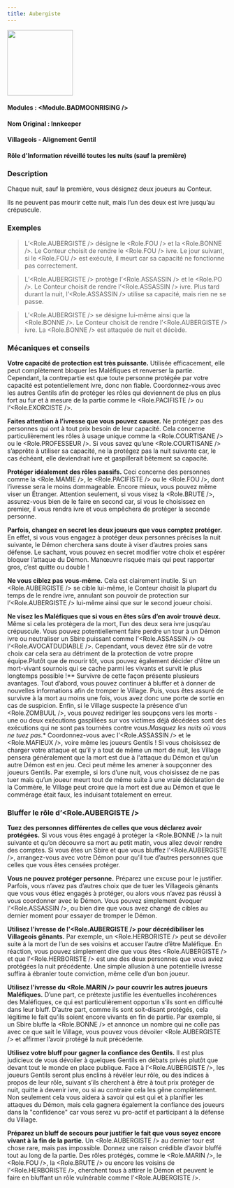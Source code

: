 ```yaml
---
title: Aubergiste
---
```



<img src='/img/blood-on-the-clocktower/roles/aubergiste.png' height='150' />

#### Modules : <Module.BADMOONRISING />
#### Nom Original : Innkeeper
#### Villageois - Alignement Gentil
#### Rôle d'Information réveillé toutes les nuits (sauf la première)

### Description

Chaque nuit, sauf la première, vous désignez deux joueurs au Conteur.

Ils ne peuvent pas mourir cette nuit, mais l’un des deux est ivre jusqu’au crépuscule.
 
### Exemples

> L’<Role.AUBERGISTE /> désigne le <Role.FOU /> et la <Role.BONNE />. Le Conteur choisit de rendre le <Role.FOU /> ivre. Le jour suivant, si le <Role.FOU /> est exécuté, il meurt car sa capacité ne fonctionne pas correctement.

> L’<Role.AUBERGISTE /> protège l’<Role.ASSASSIN /> et le <Role.PO />. Le Conteur choisit de rendre l’<Role.ASSASSIN /> ivre. Plus tard durant la nuit, l’<Role.ASSASSIN /> utilise sa capacité, mais rien ne se passe.

> L’<Role.AUBERGISTE /> se désigne lui-même ainsi que la <Role.BONNE />. Le Conteur choisit de rendre l’<Role.AUBERGISTE /> ivre. La <Role.BONNE /> est attaquée de nuit et décède.

### Mécaniques et conseils

**Votre capacité de protection est très puissante.** Utilisée efficacement, elle peut complètement bloquer les Maléfiques et renverser la partie. Cependant, la contrepartie est que toute personne protégée par votre capacité est potentiellement ivre, donc non fiable. Coordonnez-vous avec les autres Gentils afin de protéger les rôles qui deviennent de plus en plus fort au fur et à mesure de la partie comme le <Role.PACIFISTE /> ou l’<Role.EXORCISTE />.

**Faites attention à l’ivresse que vous pouvez causer.** Ne protégez pas des personnes qui ont à tout prix besoin de leur capacité. Cela concerne particulièrement les rôles à usage unique comme la <Role.COURTISANE /> ou le <Role.PROFESSEUR />. Si vous savez qu’une <Role.COURTISANE /> s’apprête à utiliser sa capacité, ne la protégez pas la nuit suivante car, le cas échéant, elle deviendrait ivre et gaspillerait bêtement sa capacité.

**Protéger idéalement des rôles passifs.** Ceci concerne des personnes comme la <Role.MAMIE />, le <Role.PACIFISTE /> ou le <Role.FOU />, dont l’ivresse sera le moins dommageable. Encore mieux, vous pouvez même viser un Étranger. Attention seulement, si vous visez la <Role.BRUTE />, assurez-vous bien de le faire en second car, si vous le choisissez en premier, il vous rendra ivre et vous empêchera de protéger la seconde personne.

**Parfois, changez en secret les deux joueurs que vous comptez protéger.** En effet, si vous vous engagez à protéger deux personnes précises la nuit suivante, le Démon cherchera sans doute à viser d’autres proies sans défense. Le sachant, vous pouvez en secret modifier votre choix et espérer bloquer l’attaque du Démon. Manœuvre risquée mais qui peut rapporter gros, c’est quitte ou double !

**Ne vous ciblez pas vous-même.** Cela est clairement inutile. Si un <Role.AUBERGISTE /> se cible lui-même, le Conteur choisit la plupart du temps de le rendre ivre, annulant son pouvoir de protection sur l’<Role.AUBERGISTE /> lui-même ainsi que sur le second joueur choisi.

**Ne visez les Maléfiques que si vous en êtes sûrs d’en avoir trouvé deux.** Même si cela les protègera de la mort, l’un des deux sera ivre jusqu’au crépuscule. Vous pouvez potentiellement faire perdre un tour à un Démon ivre ou neutraliser un Sbire puissant comme l’<Role.ASSASSIN /> ou l’<Role.AVOCATDUDIABLE />. Cependant, vous devez être sûr de votre choix car cela sera au détriment de la protection de votre propre équipe.Plutôt que de mourir tôt, vous pouvez également décider d'être un mort-vivant sournois qui se cache parmi les vivants et survit le plus longtemps possible !** Survivre de cette façon présente plusieurs avantages. Tout d’abord, vous pouvez continuer à bluffer et à donner de nouvelles informations afin de tromper le Village. Puis, vous êtes assuré de survivre à la mort au moins une fois, vous avez donc une porte de sortie en cas de suspicion. Enfin, si le Village suspecte la présence d’un <Role.ZOMBUUL />, vous pouvez rediriger les soupçons vers les morts - une ou deux exécutions gaspillées sur vos victimes déjà décédées sont des exécutions qui ne sont pas tournées contre vous.*Masquez les nuits où vous ne tuez pas.** Coordonnez-vous avec l’<Role.ASSASSIN /> et le <Role.MAFIEUX />, voire même les joueurs Gentils ! Si vous choisissez de charger votre attaque et qu’il y a tout de même un mort de nuit, les Village pensera généralement que la mort est due à l'attaque du Démon et qu’un autre Démon est en jeu. Ceci peut même les amener à soupçonner des joueurs Gentils. Par exemple, si lors d’une nuit, vous choisissez de ne pas tuer mais qu’un joueur meurt tout de même suite à une vraie déclaration de la Commère, le Village peut croire que la mort est due au Démon et que le commérage était faux, les induisant totalement en erreur.

### Bluffer le rôle d’<Role.AUBERGISTE />

**Tuez des personnes différentes de celles que vous déclarez avoir protégées.** Si vous vous êtes engagé à protéger la <Role.BONNE /> la nuit suivante et qu’on découvre sa mort au petit matin, vous allez devoir rendre des comptes. Si vous êtes un Sbire et que vous bluffez l’<Role.AUBERGISTE />, arrangez-vous avec votre Démon pour qu’il tue d’autres personnes que celles que vous êtes censées protéger.

**Vous ne pouvez protéger personne.** Préparez une excuse pour le justifier. Parfois, vous n’avez pas d’autres choix que de tuer les Villageois gênants que vous vous étiez engagés à protéger, ou alors vous n’avez pas réussi à vous coordonner avec le Démon. Vous pouvez simplement évoquer l’<Role.ASSASSIN />, ou bien dire que vous avez changé de cibles au dernier moment pour essayer de tromper le Démon.

**Utilisez l’ivresse de l’<Role.AUBERGISTE /> pour décrédibiliser les Villageois gênants.** Par exemple, un <Role.HERBORISTE /> peut se dévoiler suite à la mort de l’un de ses voisins et accuser l’autre d’être Maléfique. En réaction, vous pouvez simplement dire que vous êtes <Role.AUBERGISTE /> et que l’<Role.HERBORISTE /> est une des deux personnes que vous aviez protégées la nuit précédente. Une simple allusion à une potentielle ivresse suffira à ébranler toute conviction, même celle d’un bon joueur.

**Utilisez l’ivresse du <Role.MARIN /> pour couvrir les autres joueurs Maléfiques.** D’une part, ce prétexte justifie les éventuelles incohérences des Maléfiques, ce qui est particulièrement opportun s’ils sont en difficulté dans leur bluff. D’autre part, comme ils sont soit-disant protégés, cela légitime le fait qu’ils soient encore vivants en fin de partie. Par exemple, si un Sbire bluffe la <Role.BONNE /> et annonce un nombre qui ne colle pas avec ce que sait le Village, vous pouvez vous dévoiler <Role.AUBERGISTE /> et affirmer l’avoir protégé la nuit précédente.

**Utilisez votre bluff pour gagner la confiance des Gentils.** Il est plus judicieux de vous dévoiler à quelques Gentils en débats privés plutôt que devant tout le monde en place publique. Face à l’<Role.AUBERGISTE />, les joueurs Gentils seront plus enclins à révéler leur rôle, ou des indices à propos de leur rôle, suivant s’ils cherchent à être à tout prix protéger de nuit, quitte à devenir ivre, ou si au contraire cela les gêne complètement. Non seulement cela vous aidera à savoir qui est qui et à planifier les attaques du Démon, mais cela gagnera également la confiance des joueurs dans la "confidence" car vous serez vu pro-actif et participant à la défense du Village.

**Préparez un bluff de secours pour justifier le fait que vous soyez encore vivant à la fin de la partie.** Un <Role.AUBERGISTE /> au dernier tour est chose rare, mais pas impossible. Donnez une raison crédible d’avoir bluffé tout au long de la partie. Des rôles protégés, comme le <Role.MARIN />, le <Role.FOU />, la <Role.BRUTE /> ou encore les voisins de l’<Role.HERBORISTE />, cherchent tous à attirer le Démon et peuvent le faire en bluffant un rôle vulnérable comme l’<Role.AUBERGISTE />.
